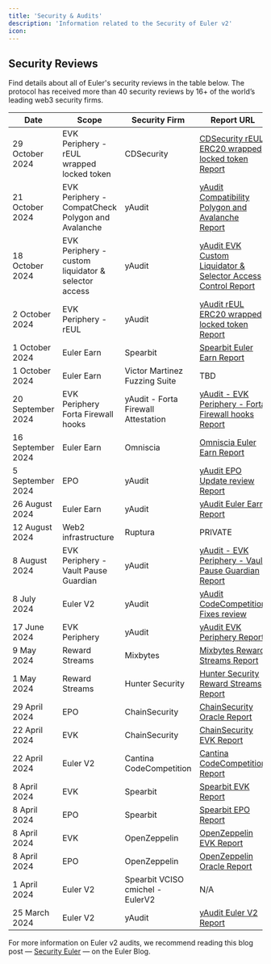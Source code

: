 ```yaml
---
title: 'Security & Audits'
description: 'Information related to the Security of Euler v2'
icon: 
---
```


## Security Reviews 

Find details about all of Euler's security reviews in the table below. The protocol has received more than 40 security reviews by 16+ of the world’s leading web3 security firms.


| Date            | Scope                                               | Security Firm                         | Report URL |
|----------------|------------------------------------------------------|---------------------------------------|------------|
| 29 October 2024 | EVK Periphery - rEUL wrapped locked token           | CDSecurity                           | [CDSecurity rEUL ERC20 wrapped locked token Report](https://github.com/euler-xyz/evk-periphery/blob/03127c4e0428d993f94afd8fbfb46147d0319991/audits/CDSecurity%20ERC20%20Wrapper%20Locked.pdf) |
| 21 October 2024 | EVK Periphery - CompatCheck Polygon and Avalanche  | yAudit                               | [yAudit Compatibility Polygon and Avalanche Report](https://github.com/euler-xyz/evk-periphery/blob/a6e08f772228187f97dbb44e615b396e69f17852/audits/yAudit_Euler_Deployment_Polygon_Avalanche_Report.pdf) |
| 18 October 2024 | EVK Periphery - custom liquidator & selector access | yAudit                               | [yAudit EVK Custom Liquidator & Selector Access Control Report](https://github.com/euler-xyz/evk-periphery/blob/master/audits/yAudit%20EVK%20Custom%20Liquidator%20%26%20Selector%20Access%20Control.pdf) |
| 2 October 2024  | EVK Periphery - rEUL                               | yAudit                               | [yAudit rEUL ERC20 wrapped locked token Report](https://github.com/euler-xyz/evk-periphery/blob/03127c4e0428d993f94afd8fbfb46147d0319991/audits/yAudit%20rEUL%20ERC20%20Wrapper%20Locked.pdf) |
| 1 October 2024  | Euler Earn                                         | Spearbit                             | [Spearbit Euler Earn Report](https://github.com/euler-xyz/euler-earn/blob/main/audits/spearbit.pdf) |
| 1 October 2024  | Euler Earn                                         | Victor Martinez Fuzzing Suite        | TBD        |
| 20 September 2024 | EVK Periphery Forta Firewall hooks              | yAudit - Forta Firewall Attestation  | [yAudit - EVK Periphery - Forta Firewall hooks Report](https://github.com/euler-xyz/evk-periphery/blob/master/audits/yAudit%20Euler%20Hook%20Target%20Firewall.pdf) |
| 16 September 2024 | Euler Earn                                       | Omniscia                             | [Omniscia Euler Earn Report](https://omniscia.io/reports/euler-finance-earn-yield-aggregator-66faae519dcc3c0018b9097e/) |
| 5 September 2024 | EPO                                               | yAudit                               | [yAudit EPO Update review Report](https://github.com/euler-xyz/euler-price-oracle/blob/master/audits/Euler_Price_Oracle_yAudit_OracleUpdate_Report.pdf) |
| 26 August 2024 | Euler Earn                                         | yAudit                               | [yAudit Euler Earn Report](https://github.com/euler-xyz/euler-earn/blob/main/audits/yAudit.pdf) |
| 12 August 2024 | Web2 infrastructure                                | Ruptura                              | PRIVATE    |
| 8 August 2024  | EVK Periphery - Vault Pause Guardian               | yAudit                               | [yAudit - EVK Periphery - Vault Pause Guardian Report](https://github.com/euler-xyz/evk-periphery/blob/master/audits/yAudit%20EVK%20Periphery%20Guardians.pdf) |
| 8 July 2024    | Euler V2                                           | yAudit                               | [yAudit CodeCompetition Fixes review](https://github.com/euler-xyz/ethereum-vault-connector/blob/master/audits/Euler%20yAudit%20Code%20Competition%20Fixes%20report.pdf) |
| 17 June 2024   | EVK Periphery                                      | yAudit                               | [yAudit EVK Periphery Report](https://github.com/euler-xyz/evk-periphery/blob/master/audits/yAudit%20EVK%20Periphery.pdf) |
| 9 May 2024     | Reward Streams                                     | Mixbytes                             | [Mixbytes Reward Streams Report](https://github.com/euler-xyz/reward-streams/blob/master/audits/Euler%20MixBytes%20report.pdf) |
| 1 May 2024     | Reward Streams                                     | Hunter Security                      | [Hunter Security Reward Streams Report](https://github.com/euler-xyz/reward-streams/blob/master/audits/Euler%20Hunter%20Security%20report.pdf) |
| 29 April 2024  | EPO                                               | ChainSecurity                        | [ChainSecurity Oracle Report](https://github.com/euler-xyz/euler-price-oracle/blob/master/audits/Euler_Price_Oracle_ChainSecurity_Report.pdf) |
| 22 April 2024  | EVK                                               | ChainSecurity                        | [ChainSecurity EVK Report](https://github.com/euler-xyz/euler-vault-kit/blob/master/audits/ChainSecurity_preliminary_findings.txt) |
| 22 April 2024  | Euler V2                                          | Cantina CodeCompetition              | [Cantina CodeCompetition Report](https://github.com/euler-xyz/ethereum-vault-connector/blob/master/audits/Euler%20Cantina%20Code%20Competition%20report.pdf) |
| 8 April 2024   | EVK                                               | Spearbit                             | [Spearbit EVK Report](https://github.com/euler-xyz/euler-vault-kit/blob/master/audits/Spearbit_EVK_report.pdf) |
| 8 April 2024   | EPO                                               | Spearbit                             | [Spearbit EPO Report](https://github.com/euler-xyz/euler-price-oracle/blob/master/audits/Euler_Price_Oracle_Spearbit_Report_DRAFT.pdf) |
| 8 April 2024   | EVK                                               | OpenZeppelin                         | [OpenZeppelin EVK Report](https://github.com/euler-xyz/euler-vault-kit/blob/master/audits/OpenZeppelin_EVK_report.pdf) |
| 8 April 2024   | EPO                                               | OpenZeppelin                         | [OpenZeppelin Oracle Report](https://github.com/euler-xyz/euler-price-oracle/blob/master/audits/Euler_Price_Oracle_OpenZeppelin_Report.pdf) |
| 1 April 2024   | Euler V2                                          | Spearbit VCISO cmichel - EulerV2     | N/A        |
| 25 March 2024  | Euler V2                                          | yAudit                               | [yAudit Euler V2 Report](https://github.com/euler-xyz/euler-vault-kit/blob/master/audits/yAudit_EVK_report.pdf) |


For more information on Euler v2 audits, we recommend reading this blog post — [Security Euler](https://www.euler.finance/blog/securing-euler) — on the Euler Blog. 

